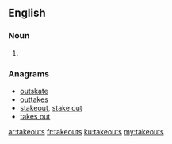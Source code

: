 ==English==

===Noun===
{{head|en|noun plural form}}

# {{plural of|takeout|lang=en}}

===Anagrams===
* [[outskate#English|outskate]]
* [[outtakes#English|outtakes]]
* [[stakeout#English|stakeout]], [[stake out#English|stake out]]
* [[takes out#English|takes out]]

[[ar:takeouts]]
[[fr:takeouts]]
[[ku:takeouts]]
[[my:takeouts]]